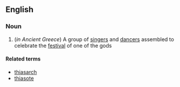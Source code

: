==English==

===Noun===
{{en-noun|es}}

#(''in Ancient Greece'') A group of [[singer]]s and [[dancer]]s assembled to celebrate the [[festival]] of one of the gods

====Related terms====
*[[thiasarch]]
*[[thiasote]]